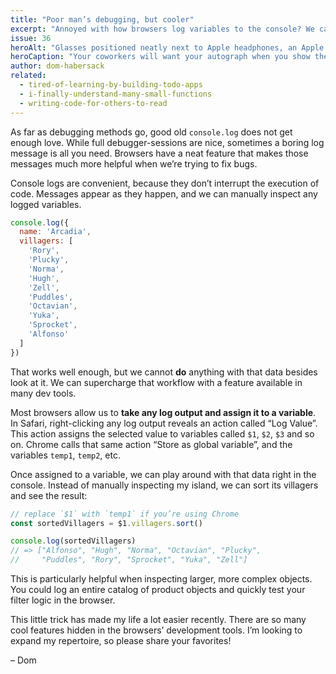 ```yaml
---
title: "Poor man’s debugging, but cooler"
excerpt: "Annoyed with how browsers log variables to the console? We can access and do more useful things with them."
issue: 36
heroAlt: "Glasses positioned neatly next to Apple headphones, an Apple keyboard, and an Apple mouse."
heroCaption: "Your coworkers will want your autograph when you show them this."
author: dom-habersack
related:
  - tired-of-learning-by-building-todo-apps
  - i-finally-understand-many-small-functions
  - writing-code-for-others-to-read
---
```

As far as debugging methods go, good old `console.log` does not get enough love. While full debugger-sessions are nice, sometimes a boring log message is all you need. Browsers have a neat feature that makes those messages much more helpful when we’re trying to fix bugs.

Console logs are convenient, because they don’t interrupt the execution of code. Messages appear as they happen, and we can manually inspect any logged variables.

```js
console.log({
  name: 'Arcadia',
  villagers: [
    'Rory',
    'Plucky',
    'Norma',
    'Hugh',
    'Zell',
    'Puddles',
    'Octavian',
    'Yuka',
    'Sprocket',
    'Alfonso'
  ]
})
```

That works well enough, but we cannot **do** anything with that data besides look at it. We can supercharge that workflow with a feature available in many dev tools.

Most browsers allow us to **take any log output and assign it to a variable**. In Safari, right-clicking any log output reveals an action called “Log Value”. This action assigns the selected value to variables called `$1`, `$2`, `$3` and so on. Chrome calls that same action “Store as global variable”, and the variables  `temp1`, `temp2`, etc.

Once assigned to a variable, we can play around with that data right in the console. Instead of manually inspecting my island, we can sort its villagers and see the result:

```js
// replace `$1` with `temp1` if you’re using Chrome
const sortedVillagers = $1.villagers.sort()

console.log(sortedVillagers)
// => ["Alfonso", "Hugh", "Norma", "Octavian", "Plucky",
//     "Puddles", "Rory", "Sprocket", "Yuka", "Zell"]
```

This is particularly helpful when inspecting larger, more complex objects. You could log an entire catalog of product objects and quickly test your filter logic in the browser.

This little trick has made my life a lot easier recently. There are so many cool features hidden in the browsers’ development tools. I’m looking to expand my repertoire, so please share your favorites!

– Dom
